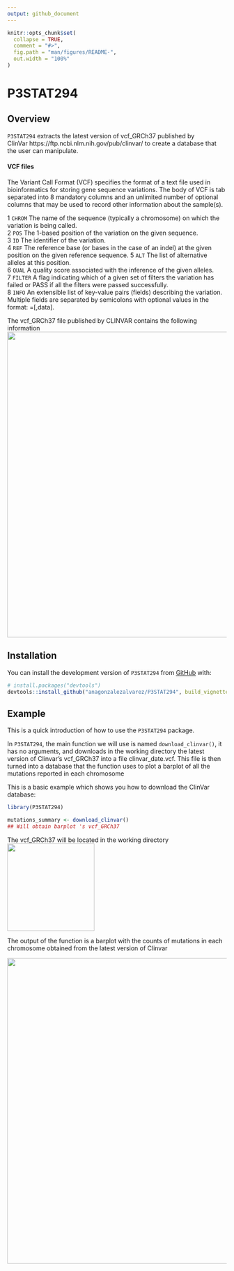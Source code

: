 ```yaml
---
output: github_document
---
```


<!-- README.md is generated from README.Rmd. Please edit that file -->

```r
knitr::opts_chunk$set(
  collapse = TRUE,
  comment = "#>",
  fig.path = "man/figures/README-",
  out.width = "100%"
)
```

# P3STAT294

<!-- badges: start -->
<!-- badges: end -->



## Overview 

`P3STAT294` extracts the latest version of vcf_GRCh37 published by  
ClinVar https://ftp.ncbi.nlm.nih.gov/pub/clinvar/ to create a database that the user can manipulate.


#### VCF files

The Variant Call Format (VCF) specifies the format of a text file used in bioinformatics for storing gene sequence variations.
The body of VCF is tab separated into 8 mandatory columns and an unlimited number of optional columns that may be used to record other information about the sample(s).

1	`CHROM`	The name of the sequence (typically a chromosome) on which the variation is being called.  
2	`POS`	The 1-based position of the variation on the given sequence.  
3	`ID`	The identifier of the variation.   
4	`REF`	The reference base (or bases in the case of an indel) at the given position on the given reference sequence.
5	`ALT`	The list of alternative alleles at this position.  
6	`QUAL`	A quality score associated with the inference of the given alleles.  
7	`FILTER`	A flag indicating which of a given set of filters the variation has failed or PASS if all the filters were passed successfully.  
8	`INFO` An extensible list of key-value pairs (fields) describing the variation. Multiple fields are separated by semicolons with optional values in the format: <key>=<data>[,data].  

The vcf_GRCh37 file published by CLINVAR contains the following information  
![](./vcf.png){width=700px}


## Installation

You can install the development version of `P3STAT294` from [GitHub](https://github.com/) with:


```r
# install.packages("devtools")
devtools::install_github("anagonzalezalvarez/P3STAT294", build_vignettes = TRUE)
```

## Example

This is a quick introduction of how to use the `P3STAT294` package. 

In `P3STAT294`, the main function we will use is named `download_clinvar()`, it has no arguments, and downloads in the working directory the latest version of Clinvar's vcf_GRCh37 into a file 
clinvar_date.vcf. This file is then turned into a database that the function uses
to plot a barplot of all the mutations reported in each chromosome 

This is a basic example which shows you how to download the ClinVar database:

```r
library(P3STAT294)

mutations_summary <- download_clinvar()
## Will obtain barplot 's vcf_GRCh37
```

The vcf_GRCh37 will be located in the working directory![](./download.png){width=200px}


The output of the function is a barplot with the counts of mutations in each chromosome obtained from the latest version of Clinvar


![](./plotchrom.png){width=700px}


